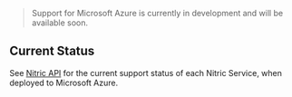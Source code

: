 > Support for Microsoft Azure is currently in development and will be available soon.

## Current Status

See [Nitric API](../concepts/nitric-apis) for the current support status of each Nitric Service, when deployed to Microsoft Azure.
